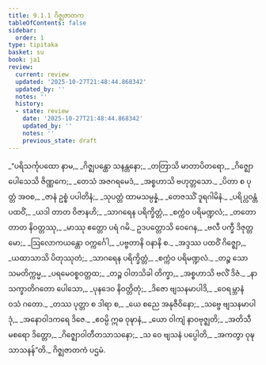 ```yaml
---
title: 9.1.1 ဂိဇ္ဈဇာတက
tableOfContents: false
sidebar:
  order: 1
type: tipitaka
basket: su
book: ja1
review:
  current: review
  updated: '2025-10-27T21:48:44.868342'
  updated_by: ''
  notes: ''
  history:
  - state: review
    date: '2025-10-27T21:48:44.868342'
    updated_by: ''
    notes: ''
    previous_state: draft
---
```



<ReviewStatus review={frontmatter.review} showDetails={true} />

<HypothesisAnnotation frontmatter={frontmatter} />

<DynamicBreadcrumb />

<Division number="1" book="ja1" e="ch" v="22" p="187">

<Paragraph number="1781" type="verses" book="ja1">
_“ပရိသင်္ကုပထော နာမ,_  
_ဂိဇ္ဈပန္ထော သနန္တနော;_  
_တတြာသိ မာတာပိတရော,_  
_ဂိဇ္ဈော ပေါသေသိ ဇိဏ္ဏကေ;_  
_တေသံ အဇဂရမေဒံ,_  
_အစ္စဟာသိ ဗဟုတ္တသော._  

</Paragraph>

</Division>
<Division number="2" book="ja1" e="ch" v="22" p="187">

<Paragraph number="1782" type="verses" book="ja1">
_ပိတာ စ ပုတ္တံ အဝစ,_  
_ဇာနံ ဥစ္စံ ပပါတိနံ;_  
_သုပတ္တံ ထာမသမ္ပန္နံ,_  
_တေဇဿိံ ဒူရဂါမိနံ._  

</Paragraph>

</Division>
<Division number="3" book="ja1" e="ch" v="22" p="201">

<Paragraph number="1783" type="verses" book="ja1">
_ပရိပ္လဝန္တံ ပထဝိံ,_  
_ယဒါ တာတ ဝိဇာနဟိ;_  
_သာဂရေန ပရိက္ခိတ္တံ,_  
_စက္ကံဝ ပရိမဏ္ဍလံ;_  
_တတော တာတ နိဝတ္တဿု,_  
_မာဿု ဧတ္တော ပရံ ဂမိ._  

</Paragraph>

</Division>
<Division number="4" book="ja1" e="ch" v="22" p="187">

<Paragraph number="1784" type="verses" book="ja1">
ဥဒပတ္တောသိ ဝေဂေန,_  
_ဗလီ ပက္ခီ ဒိဇုတ္တမော;_  
_ဩလောကယန္တော ဝက္ကင်္ဂေါ,_  
_ပဗ္ဗတာနိ ဝနာနိ စ._  

</Paragraph>

</Division>
<Division number="5" book="ja1" e="ch" v="22" p="187">

<Paragraph number="1785" type="verses" book="ja1">
_အဒ္ဒဿ ပထဝိံ ဂိဇ္ဈော,_  
_ယထာသာသိ ပိတုဿုတံ;_  
_သာဂရေန ပရိက္ခိတ္တံ,_  
_စက္ကံဝ ပရိမဏ္ဍလံ._  

</Paragraph>

</Division>
<Division number="6" book="ja1" e="ch" v="22" p="187">

<Paragraph number="1786" type="verses" book="ja1">
_တဉ္စ သော သမတိက္ကမ္မ,_  
_ပရမေဝစ္စဝတ္တထ;_  
_တဉ္စ ဝါတသိခါ တိက္ခာ,_  
_အစ္စဟာသိ ဗလိံ ဒိဇံ._  

</Paragraph>

</Division>
<Division number="7" book="ja1" e="ch" v="22" p="187">

<Paragraph number="1787" type="verses" book="ja1">
_နာသက္ခာတိဂတော ပေါသော,_  
_ပုနဒေဝ နိဝတ္တိတုံ;_  
_ဒိဇော ဗျသနမာပါဒိ,_  
_ဝေရမ္ဘာနံ ဝသံ ဂတော._  

</Paragraph>

</Division>
<Division number="8" book="ja1" e="ch" v="22" p="187">

<Paragraph number="1788" type="verses" book="ja1">
_တဿ ပုတ္တာ စ ဒါရာ စ,_  
_ယေ စညေ အနုဇီဝိနော;_  
_သဗ္ဗေ ဗျသနမာပါဒုံ,_  
_အနောဝါဒကရေ ဒိဇေ._  

</Paragraph>

</Division>
<Division number="9" book="ja1" e="ch" v="22" p="187">

<Paragraph number="1789" type="verses" book="ja1">
_ဧဝမ္ပိ ဣဓ ဝုဍ္ဎာနံ,_  
_ယော ဝါကျံ နာဝဗုဇ္ဈတိ;_  
_အတိသီမစရော ဒိတ္တော,_  
_ဂိဇ္ဈောဝါတီတသာသနော;_  
_သ ဝေ ဗျသနံ ပပ္ပေါတိ,_  
_အကတွာ ဝုဍ္ဎသာသနန်”တိ._  


</Paragraph>
</Division>

<Paragraph number="1790" type="center" book="ja1">
ဂိဇ္ဈဇာတကံ ပဌမံ.
</Paragraph>